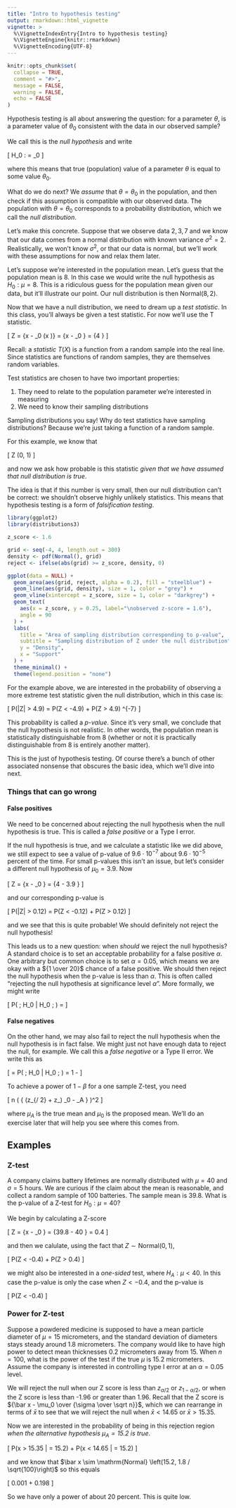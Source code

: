 ---
title: "Intro to hypothesis testing"
output: rmarkdown::html_vignette
vignette: >
  %\VignetteIndexEntry{Intro to hypothesis testing}
  %\VignetteEngine{knitr::rmarkdown}
  %\VignetteEncoding{UTF-8}
---

```{r, include = FALSE}
knitr::opts_chunk$set(
  collapse = TRUE,
  comment = "#>",
  message = FALSE,
  warning = FALSE,
  echo = FALSE
)
```

Hypothesis testing is all about answering the question: for a parameter $\theta$, is a parameter value of $\theta_0$ consistent with the data in our observed sample?  

We call this is the *null hypothesis* and write

\[
  H_0 : \theta = \theta_0
\]

where this means that true (population) value of a parameter $\theta$ is equal to some value $\theta_0$.

What do we do next? We *assume* that $\theta = \theta_0$ in the population, and then check  if this assumption is compatible with our observed data. The population with $\theta = \theta_0$ corresponds to a probability distribution, which we call the *null distribution*. 

Let's make this concrete. Suppose that we observe data $2, 3, 7$ and we know that our data comes from a normal distribution with known variance $\sigma^2 = 2$. Realistically, we won't know $\sigma^2$, or that our data is normal, but we'll work with these assumptions for now and relax them later.

Let's suppose we're interested in the population mean. Let's guess that the population mean is 8. In this case we would write the null hypothesis as $H_0 : \mu = 8$. This is a ridiculous guess for the population mean given our data, but it'll illustrate our point. Our null distribution is then $\mathrm{Normal}(8, 2)$.

Now that we have a null distribution, we need to dream up a *test statistic*. In this class, you'll always be given a test statistic. For now we'll use the T statistic.

\[
  Z = {\bar x - \mu_0 \over \mathrm{se}\left(\bar x \right)}
    = {\bar x - \mu_0 \over {\sigma \over \sqrt n}}
    = {4 \over \sqrt \frac 23}
    \approx 4.9
\]

Recall: a *statistic* $T(X)$ is a function from a random sample into the real line. Since statistics are functions of random samples, they are themselves random variables.

Test statistics are chosen to have two important properties:

1. They need to relate to the population parameter we're interested in measuring
2. We need to know their sampling distributions

Sampling distributions you say! Why do test statistics have sampling distributions? Because we're just taking a function of a random sample.

For this example, we know that 

\[
  Z \sim \mathrm{Normal}(0, 1)
\]

and now we ask how probable is this statistic *given that we have assumed that null distribution is true*. 

The idea is that if this number is very small, then our null distribution can't be correct: we shouldn't observe highly unlikely statistics. This means that hypothesis testing is a form of *falsification testing*.

```{r}
library(ggplot2)
library(distributions3)

z_score <- 1.6

grid <- seq(-4, 4, length.out = 300)
density <- pdf(Normal(), grid)
reject <- ifelse(abs(grid) >= z_score, density, 0)

ggplot(data = NULL) +
  geom_area(aes(grid, reject, alpha = 0.2), fill = "steelblue") +
  geom_line(aes(grid, density), size = 1, color = "grey") +
  geom_vline(xintercept = z_score, size = 1, color = "darkgrey") +
  geom_text(
    aes(x = z_score, y = 0.25, label="\nobserved z-score = 1.6"),
    angle = 90
  ) +
  labs(
    title = "Area of sampling distribution corresponding to p-value",
    subtitle = "Sampling distribution of Z under the null distribution",
    y = "Density",
    x = "Support"
  ) +
  theme_minimal() +
  theme(legend.position = "none")
```

For the example above, we are interested in the probability of observing a more extreme test statistic given the null distribution, which in this case is:

\[
  P(|Z| > 4.9) = P(Z < -4.9) + P(Z > 4.9) 
               \approx 9.6 \cdot 10^{-7}
\]

This probability is called a *p-value*. Since it's very small, we conclude that the null hypothesis is not realistic. In other words, the population mean is statistically distinguishable from 8 (whether or not it is practically distinguishable from 8 is entirely another matter).

This is the just of hypothesis testing. Of course there's a bunch of other associated nonsense that obscures the basic idea, which we'll dive into next.

### Things that can go wrong

#### False positives

We need to be concerned about rejecting the null hypothesis when the null hypothesis is true. This is called a *false positive* or a Type I error.

If the null hypothesis is true, and we calculate a statistic like we did above, we still expect to see a value of p-value of $9.6 \cdot 10^{-7}$ about $9.6 \cdot 10^{-5}$ percent of the time. For small p-values this isn't an issue, but let's consider a different null hypothesis of $\mu_0 = 3.9$. Now

\[
  Z = {\bar x - \mu_0 \over {\sigma \over \sqrt n}}
    = {4 - 3.9 \over \sqrt \frac 23}
    \approx 0.12
\]

and our corresponding p-value is 

\[
  P(|Z| > 0.12) = P(Z < -0.12) + P(Z > 0.12)
                \approx 0.9
\]

and we see that this is quite probable! We should definitely not reject the null hypothesis!

This leads us to a new question: when *should* we reject the null hypothesis? A standard choice is to set an acceptable probability for a false positive $\alpha$. One arbitrary but common choice is to set $\alpha = 0.05$, which means we are okay with a ${1 \over 20}$ chance of a false positive. We should then reject the null hypothesis when the p-value is less than $\alpha$. This is often called "rejecting the null hypothesis at significance level $\alpha$". More formally, we might write

\[
  P(\text{reject} \; H_0 | H_0 \; \text{true}) = \alpha
\]

#### False negatives

On the other hand, we may also fail to reject the null hypothesis when the null hypothesis is in fact false. We might just not have enough data to reject the null, for example. We call this a *false negative* or a Type II error. We write this as


\[
  \text{Power} = P(\text{fail to reject} \; H_0 | H_0 \; \text{false})
               = 1 - \beta
\]

To achieve a power of $1 - \beta$ for a one sample Z-test, you need

\[
  n \approx \left(
    {
      \sigma \cdot (z_{\alpha / 2} + z_\beta) \over
      \mu_0 - \mu_A
    }
  \right)^2
\]

where $\mu_A$ is the true mean and $\mu_0$ is the proposed mean. We'll do an exercise later that will help you see where this comes from.

## Examples

### Z-test

A company claims battery lifetimes are normally distributed with $\mu = 40$ and $\sigma = 5$ hours. We are curious if the claim about the mean is reasonable, and collect a random sample of 100 batteries. The sample mean is 39.8. What is the p-value of a Z-test for $H_0 : \mu = 40$?

We begin by calculating a Z-score

\[
  Z = {\bar x - \mu_0 \over {\sigma \over \sqrt n}}
    = {39.8 - 40 \over {5 \over \sqrt 100}}
    = 0.4
\]

and then we calulate, using the fact that $Z \sim \mathrm{Normal}(0, 1)$,

\[
  P(Z < -0.4) + P(Z > 0.4) \approx 0.69
\]

we might also be interested in a *one-sided* test, where $H_A : \mu < 40$. In this case the p-value is only the case when $Z < -0.4$, and the p-value is

\[
  P(Z < -0.4) \approx 0.34
\]

### Power for Z-test

Suppose a powdered medicine is supposed to have a mean particle diameter of $\mu = 15$ micrometers, and the standard deviation of diameters stays steady around 1.8 micrometers. The company would like to have high power to detect mean thicknesses 0.2 micrometers away from 15. When $n = 100$, what is the power of the test if the true $\mu$ is 15.2 micrometers. Assume the company is interested in controlling type I error at an $\alpha = 0.05$ level.

We will reject the null when our Z score is less than $z_{\alpha / 2}$ or $z_{1 - \alpha / 2}$, or when the Z score is less than -1.96 or greater than 1.96. Recall that the Z score is ${\bar x - \mu_0 \over {\sigma \over \sqrt n}}$, which we can rearrange in terms of $\bar x$ to see that we will reject the null when $\bar x < 14.65$ or $\bar x > 15.35$.

Now we are interested in the probability of being in this rejection region *when the alternative hypothesis $\mu_A = 15.2$ is true*.

<!-- this is magical why are we interested in this -->

\[
  P(\bar x > 15.35 | \mu = 15.2) + P(\bar x < 14.65 | \mu = 15.2)
\]

and we know that $\bar x \sim \mathrm{Normal} \left(15.2, 1.8 / \sqrt{100}\right)$ so this equals

\[
  0.001 + 0.198 \approx 0.199
\]

So we have only a power of about 20 percent. This is quite low.


